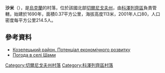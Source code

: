 {{coord|50|56|22|N|31|4|29|E|scale:100000|display=title}}

'''沙米'''（{{lang-uk|Шами}}），是[[烏克蘭|烏克蘭]]的村落，位於該國北部[[切爾尼戈夫州|切爾尼戈夫州]]，由[[科澤列齊區|科澤列齊區]]負責管轄，始建於1690年，面積0.37平方公里，海拔高度113米，2001年人口80，人口密度每平方公里214.5人。

==參考資料==
*[http://cg.gov.ua/web_docs/1/2014/03/docs/KOZELETS.PDF Козелецький район. Потенціал економічного розвитку] {{Wayback|url=http://cg.gov.ua/web_docs/1/2014/03/docs/KOZELETS.PDF |date=20151222113731 }}
* [http://weather.in.ua/ua/chernigovskaja/28647 Погода в селі Шами] {{Wayback|url=http://weather.in.ua/ua/chernigovskaja/28647 |date=20160305105250 }}

[[Category:切爾尼戈夫州村落|Category:切爾尼戈夫州村落]]
[[Category:科澤列齊區村落|Category:科澤列齊區村落]]


{{Chernihiv-geo-stub}}